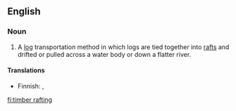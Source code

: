 {{also|timber-rafting}}
==English==
{{wikipedia}}

===Noun===
{{en-noun|-}}

# A [[log]] transportation method in which logs are tied together into [[raft]]s and drifted or pulled across a water body or down a flatter river.

====Translations====
{{trans-top|log transportation method}}
* Finnish: {{t+|fi|uitto}}, {{t+|fi|puutavaranuitto}}
{{trans-mid}}
{{trans-bottom}}

[[fi:timber rafting]]